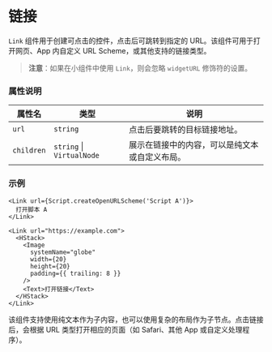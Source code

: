 # 链接 

`Link` 组件用于创建可点击的控件，点击后可跳转到指定的 URL。该组件可用于打开网页、App 内自定义 URL Scheme，或其他支持的链接类型。

> **注意**：如果在小组件中使用 `Link`，则会忽略 `widgetURL` 修饰符的设置。

### 属性说明

| 属性名        | 类型                        | 说明                      |
| ---------- | ------------------------- | ----------------------- |
| `url`      | `string`                  | 点击后要跳转的目标链接地址。          |
| `children` | `string` \| `VirtualNode` | 展示在链接中的内容，可以是纯文本或自定义布局。 |

### 示例

```tsx
<Link url={Script.createOpenURLScheme('Script A')}>
  打开脚本 A
</Link>

<Link url="https://example.com">
  <HStack>
    <Image
      systemName="globe"
      width={20}
      height={20}
      padding={{ trailing: 8 }}
    />
    <Text>打开链接</Text>
  </HStack>
</Link>
```

该组件支持使用纯文本作为子内容，也可以使用复杂的布局作为子节点。点击链接后，会根据 URL 类型打开相应的页面（如 Safari、其他 App 或自定义处理程序）。
